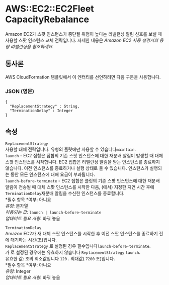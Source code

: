 # AWS::EC2::EC2Fleet CapacityRebalance

Amazon EC2가 스팟 인스턴스가 중단될 위험이 높다는 리밸런싱 알림 신호를 보낼 때 사용할 스팟 인스턴스 교체 전략입니다. 자세한 내용은 _Amazon EC2 사용 설명서의 용량 리밸런싱을 참조하세요_.

## 통사론

AWS CloudFormation 템플릿에서 이 엔터티를 선언하려면 다음 구문을 사용합니다.

### JSON (영문)

```
{
  "ReplacementStrategy" : String,
  "TerminationDelay" : Integer
}
```

## 속성

`ReplacementStrategy`  
사용할 대체 전략입니다. 유형의 플릿에만 사용할 수 있습니다`maintain`.  
 `launch` - EC2 집합은 집합의 기존 스팟 인스턴스에 대한 재분배 알림이 발생할 때 대체 스팟 인스턴스를 시작합니다. EC2 집합은 리밸런싱 알림을 받는 인스턴스를 종료하지 않습니다. 이전 인스턴스를 종료하거나 실행 상태로 둘 수 있습니다. 인스턴스가 실행되는 동안 모든 인스턴스에 대해 요금이 부과됩니다.  
 `launch-before-terminate` - EC2 집합은 플릿의 기존 스팟 인스턴스에 대한 재분배 알림이 전송될 때 대체 스팟 인스턴스를 시작한 다음, (에서) 지정한 지연 시간 후에 `TerminationDelay`재분배 알림을 수신한 인스턴스를 종료합니다.  
*필수 항목 *여부: 아니요  
_유형_: 문자열  
_허용되는 값_: `launch | launch-before-terminate`  
_업데이트 필요 사항_: 바꿔 놓음

`TerminationDelay`  
Amazon EC2가 새 대체 스팟 인스턴스를 시작한 후 이전 스팟 인스턴스를 종료하기 전에 대기하는 시간(초)입니다.  
`ReplacementStrategy` 로 설정된 경우 필수입니다`launch-before-terminate`.  
가 로 설정된 경우에는 유효하지 않습니다 `ReplacementStrategy` `launch`.  
유효한 값: 초의 최소값입니다 `120` . 최대값( `7200` 초)입니다.  
*필수 항목 *여부: 아니요  
_유형_: Integer  
_업데이트 필요 사항_: 바꿔 놓음
